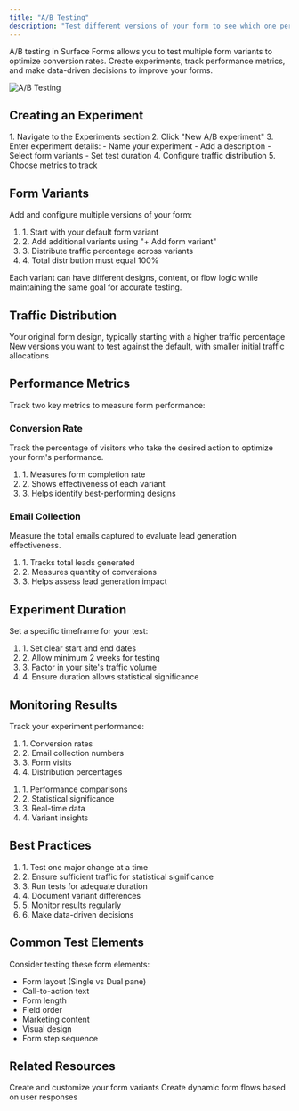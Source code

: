 ```yaml
---
title: "A/B Testing"
description: "Test different versions of your form to see which one performs better"
---
```


A/B testing in Surface Forms allows you to test multiple form variants to optimize conversion rates. Create experiments, track performance metrics, and make data-driven decisions to improve your forms.

<img src="/images/experiments.png" alt="A/B Testing" />

## Creating an Experiment

<Steps>
  1. Navigate to the Experiments section
  2. Click "New A/B experiment"
  3. Enter experiment details:
     - Name your experiment
     - Add a description
     - Select form variants
     - Set test duration
  4. Configure traffic distribution
  5. Choose metrics to track
</Steps>

## Form Variants

Add and configure multiple versions of your form:

<Card>
  <ol>
    <li>1. Start with your default form variant</li>
    <li>2. Add additional variants using "+ Add form variant"</li>
    <li>3. Distribute traffic percentage across variants</li>
    <li>4. Total distribution must equal 100%</li>
  </ol>
</Card>

<Note>
  Each variant can have different designs, content, or flow logic while maintaining the same goal for accurate testing.
</Note>

## Traffic Distribution

<CardGroup cols={2}>
  <Card title="Default Variant" icon="square-1">
    Your original form design, typically starting with a higher traffic percentage
  </Card>
  <Card title="Test Variants" icon="square-plus">
    New versions you want to test against the default, with smaller initial traffic allocations
  </Card>
</CardGroup>

## Performance Metrics

Track two key metrics to measure form performance:

### Conversion Rate
<Card title="Conversion Rate" icon="chart-line">
  Track the percentage of visitors who take the desired action to optimize your form's performance.
  
  <ol>
    <li>1. Measures form completion rate</li>
    <li>2. Shows effectiveness of each variant</li>
    <li>3. Helps identify best-performing designs</li>
  </ol>
</Card>

### Email Collection
<Card title="No. of Emails Collected" icon="envelope">
  Measure the total emails captured to evaluate lead generation effectiveness.
  
  <ol>
    <li>1. Tracks total leads generated</li>
    <li>2. Measures quantity of conversions</li>
    <li>3. Helps assess lead generation impact</li>
  </ol>
</Card>

## Experiment Duration

Set a specific timeframe for your test:

<Card>
  <ol>
    <li>1. Set clear start and end dates</li>
    <li>2. Allow minimum 2 weeks for testing</li>
    <li>3. Factor in your site's traffic volume</li>
    <li>4. Ensure duration allows statistical significance</li>
  </ol>
</Card>

## Monitoring Results

Track your experiment performance:

<CardGroup cols={2}>
  <Card title="Live Metrics" icon="gauge">
    <ol>
        <li>1. Conversion rates</li>
        <li>2. Email collection numbers</li>
        <li>3. Form visits</li>
        <li>4. Distribution percentages</li>
    </ol>
  </Card>
  
  <Card title="Analysis Tools" icon="magnifying-glass-chart">
    <ol>
        <li>1. Performance comparisons</li>
        <li>2. Statistical significance</li>
        <li>3. Real-time data</li>
        <li>4. Variant insights</li>
    </ol>
  </Card>
</CardGroup>

## Best Practices

<Card title="Testing Tips">
  <ol>
    <li>1. Test one major change at a time</li>
    <li>2. Ensure sufficient traffic for statistical significance</li>
    <li>3. Run tests for adequate duration</li>
    <li>4. Document variant differences</li>
    <li>5. Monitor results regularly</li>
    <li>6. Make data-driven decisions</li>
  </ol>
</Card>

## Common Test Elements

Consider testing these form elements:

- Form layout (Single vs Dual pane)
- Call-to-action text
- Form length
- Field order
- Marketing content
- Visual design
- Form step sequence

## Related Resources

<CardGroup>
  <Card title="Form Builder" icon="wand-magic-sparkles" href="/surface-forms/form-builder">
    Create and customize your form variants
  </Card>
  
  <Card title="Conditional Routing" icon="route" href="/surface-forms/conditional-routing">
    Create dynamic form flows based on user responses
  </Card>
</CardGroup>

